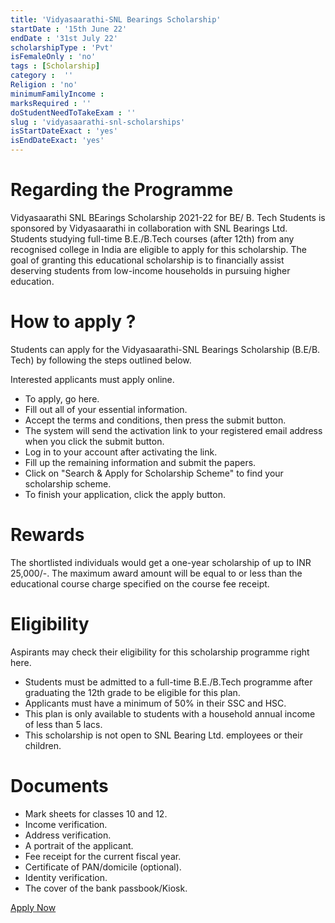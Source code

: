 ```yaml
---
title: 'Vidyasaarathi-SNL Bearings Scholarship'
startDate : '15th June 22'
endDate : '31st July 22'
scholarshipType : 'Pvt'
isFemaleOnly : 'no'
tags : [Scholarship]
category :  ''
Religion : 'no'
minimumFamilyIncome :
marksRequired : ''
doStudentNeedToTakeExam : ''
slug : 'vidyasaarathi-snl-scholarships'
isStartDateExact : 'yes'
isEndDateExact: 'yes'
---
```


# Regarding the Programme
Vidyasaarathi SNL BEarings Scholarship 2021-22 for BE/ B. Tech Students is sponsored by Vidyasaarathi in collaboration with SNL Bearings Ltd.
Students studying full-time B.E./B.Tech courses (after 12th) from any recognised college in India are eligible to apply for this scholarship. 
The goal of granting this educational scholarship is to financially assist deserving students from low-income households in pursuing higher education.




# How to apply ?
Students can apply for the Vidyasaarathi-SNL Bearings Scholarship (B.E/B. Tech) by following the steps outlined below. 

Interested applicants must apply online.
 - To apply, go here.
 - Fill out all of your essential information.
 - Accept the terms and conditions, then press the submit button.
 - The system will send the activation link to your registered email address when you click the submit button.
 - Log in to your account after activating the link.
 - Fill up the remaining information and submit the papers.
 - Click on "Search & Apply for Scholarship Scheme" to find your scholarship scheme.
 - To finish your application, click the apply button.




# Rewards

The shortlisted individuals would get a one-year scholarship of up to INR 25,000/-. 
The maximum award amount will be equal to or less than the educational course charge specified on the course fee receipt.



# Eligibility
Aspirants may check their eligibility for this scholarship programme right here.

 - Students must be admitted to a full-time B.E./B.Tech programme after graduating the 12th grade to be eligible for this plan.
 - Applicants must have a minimum of 50% in their SSC and HSC.
 - This plan is only available to students with a household annual income of less than 5 lacs.
 - This scholarship is not open to SNL Bearing Ltd. employees or their children.


# Documents
 - Mark sheets for classes 10 and 12.
 - Income verification.
 - Address verification.
 - A portrait of the applicant.
 - Fee receipt for the current fiscal year.
 - Certificate of PAN/domicile (optional).
 - Identity verification.
 - The cover of the bank passbook/Kiosk.




[Apply Now](https://www.vidyasaarathi.co.in/Vidyasaarathi/registration)